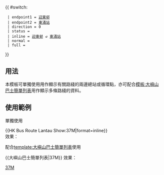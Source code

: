 {{ #switch: {{{format|}}}
  | endpoint1 = [[迎東邨]]
  | endpoint2 = [[東涌站巴士總站|東涌站]]
  | direction = 0
  | status = 
  | inline = [[迎東邨]] ↺ [[東涌站巴士總站|東涌站]]
  | normal =
  | full =
}}<noinclude>
==用法==
本模板可單獨使用用作顯示有關路綫的兩邊總站或循環點，亦可配合[[模板:大嶼山巴士簡單列表]]用作顯示多條路綫的資料。

==使用範例==
;單獨使用
<nowiki>{{HK Bus Route Lantau Show:37M|format=inline}}</nowiki><br>
效果：{{HK Bus Route Lantau Show:37M|format=inline}}

;配合[[template:大嶼山巴士簡單列表]]使用
<nowiki>{{大嶼山巴士簡單列表|37M}}</nowiki>
效果：{{大嶼山巴士簡單列表|37M}}
[[Category:新大嶼山巴士路線模板|37M]]</noinclude>